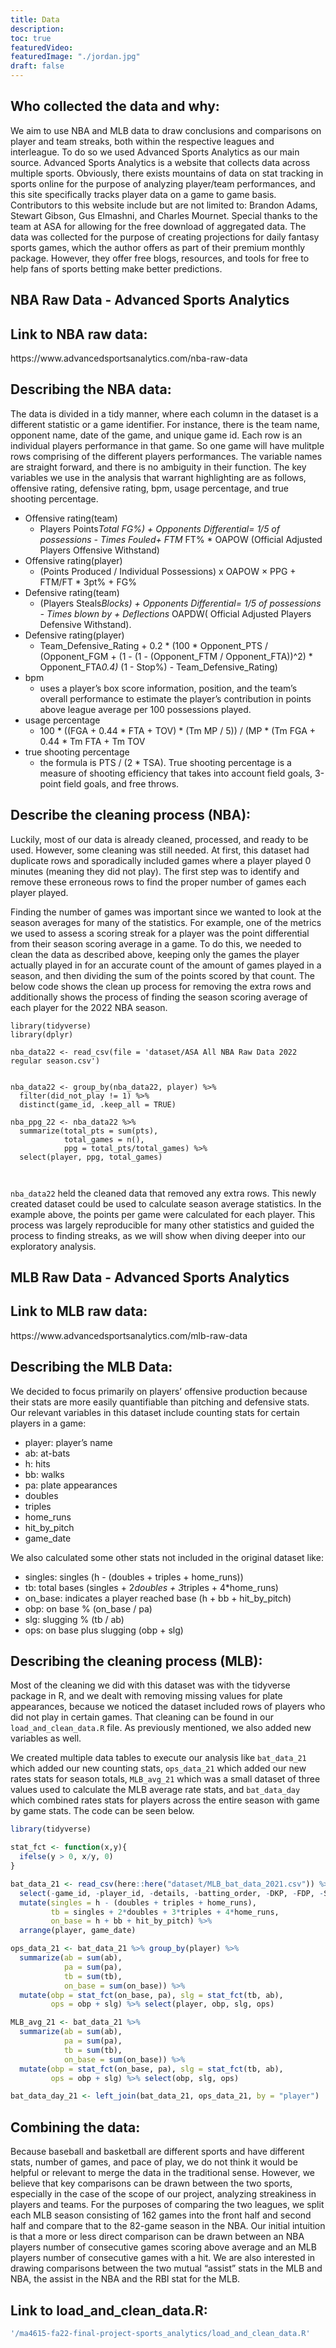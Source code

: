 ```yaml
---
title: Data
description:
toc: true
featuredVideo:
featuredImage: "./jordan.jpg"
draft: false
---
```


## Who collected the data and why:
We aim to use NBA and MLB data to draw conclusions and comparisons on player and team streaks, both within the respective leagues and interleague. To do so we used Advanced Sports Analytics as our main source. Advanced Sports Analytics is a website that collects data across multiple sports. Obviously, there exists mountains of data on stat tracking in sports online for the purpose of analyzing player/team performances, and this site specifically tracks player data on a game to game basis. Contributors to this website include but are not limited to: Brandon Adams, Stewart Gibson, Gus Elmashni, and Charles Mournet. Special thanks to the team at ASA for allowing for the free download of aggregated data. The data was collected for the purpose of creating projections for daily fantasy sports games, which the author offers as part of their premium monthly package. However, they offer free blogs, resources, and tools for free to help fans of sports betting make better predictions. 

## NBA Raw Data - Advanced Sports Analytics

## Link to NBA raw data:   
https://www.advancedsportsanalytics.com/nba-raw-data

## Describing the NBA data:
The data is divided in a tidy manner, where each column in the dataset is a different statistic or a game identifier. For instance, there is the team name, opponent name, date of the game, and unique game id. Each row is an individual players performance in that game. So one game will have mulitple rows comprising of the different players performances. The variable names are straight forward, and there is no ambiguity in their function. The key variables we use in the analysis that warrant highlighting are as follows, offensive rating, defensive rating, bpm, usage percentage, and true shooting percentage. 

* Offensive rating(team)
  * Players Points*Total FG%) + Opponents Differential= 1/5 of possessions - Times Fouled+ FTM* FT% * OAPOW (Official Adjusted Players Offensive Withstand)
* Offensive rating(player)
  * (Points Produced / Individual Possessions) x OAPOW × PPG + FTM/FT * 3pt% + FG% 
* Defensive rating(team)
  * (Players Steals*Blocks) + Opponents Differential= 1/5 of possessions - Times blown by + Deflections * OAPDW( Official Adjusted Players Defensive Withstand).
* Defensive rating(player)
  * Team_Defensive_Rating + 0.2 * (100 * Opponent_PTS / (Opponent_FGM + (1 - (1 - (Opponent_FTM / Opponent_FTA))^2) * Opponent_FTA*0.4) * (1 - Stop%) - Team_Defensive_Rating)
* bpm
  * uses a player’s box score information, position, and the team’s overall performance to estimate the player’s contribution in points above league average per 100 possessions played. 
* usage percentage
  * 100 * ((FGA + 0.44 * FTA + TOV) * (Tm MP / 5)) / (MP * (Tm FGA + 0.44 * Tm FTA + Tm TOV
* true shooting percentage
  * the formula is PTS / (2 * TSA). True shooting percentage is a measure of shooting efficiency that takes into account field goals, 3-point field goals, and free throws. 
  
## Describe the cleaning process (NBA):
Luckily, most of our data is already cleaned, processed, and ready to be used. However, some cleaning was still needed. At first, this dataset had duplicate rows and sporadically included games where a player played 0 minutes (meaning they did not play). The first step was to identify and remove these erroneous rows to find the proper number of games each player played.

Finding the number of games was important since we wanted to look at the season averages for many of the statistics. For example, one of the metrics we used to assess a scoring streak for a player was the point differential from their season scoring average in a game. To do this, we needed to clean the data as described above, keeping only the games the player actually played in for an accurate count of the amount of games played in a season, and then dividing the sum of the points scored by that count. The below code shows the clean up process for removing the extra rows and additionally shows the process of finding the season scoring average of each player for the 2022 NBA season. 


``` nba

library(tidyverse)
library(dplyr)

nba_data22 <- read_csv(file = 'dataset/ASA All NBA Raw Data 2022 regular season.csv')


nba_data22 <- group_by(nba_data22, player) %>%
  filter(did_not_play != 1) %>%
  distinct(game_id, .keep_all = TRUE)
  
nba_ppg_22 <- nba_data22 %>% 
  summarize(total_pts = sum(pts),
            total_games = n(),
            ppg = total_pts/total_games) %>%
  select(player, ppg, total_games)
  
  
```
  
  
`nba_data22` held the cleaned data that removed any extra rows. This newly created dataset could be used to calculate season average statistics. In the example above, the points per game were calculated for each player. This process was largely reproducible for many other statistics and guided the process to finding streaks, as we will show when diving deeper into our exploratory analysis. 
  
## MLB Raw Data - Advanced Sports Analytics

## Link to MLB raw data:
https://www.advancedsportsanalytics.com/mlb-raw-data


## Describing the MLB Data:
We decided to focus primarily on players’ offensive production because their stats are more easily quantifiable than pitching and defensive stats. Our relevant variables in this dataset include counting stats for certain players in a game:


* player: player’s name
* ab: at-bats
* h: hits
* bb: walks
* pa: plate appearances
* doubles
* triples
* home_runs
* hit_by_pitch
* game_date


We also calculated some other stats not included in the original dataset like:


* singles: singles (h - (doubles + triples + home_runs))
* tb: total bases (singles + 2*doubles + 3*triples + 4*home_runs)
* on_base: indicates a player reached base (h + bb + hit_by_pitch)
* obp: on base % (on_base / pa)
* slg: slugging % (tb / ab)
* ops: on base plus slugging (obp + slg)

## Describing the cleaning process (MLB):
Most of the cleaning we did with this dataset was with the tidyverse package in R, and we dealt with removing missing values for plate appearances, because we noticed the dataset included rows of players who did not play in certain games. That cleaning can be found in our `load_and_clean_data.R` file. As previously mentioned, we also added new variables as well.


We created multiple data tables to execute our analysis like `bat_data_21` which added our new counting stats, `ops_data_21` which added our new rates stats for season totals, `MLB_avg_21` which was a small dataset of three values used to calculate the MLB average rate stats, and `bat_data_day` which combined rates stats for players across the entire season with game by game stats. The code can be seen below.


```r
library(tidyverse)

stat_fct <- function(x,y){
  ifelse(y > 0, x/y, 0)
}

bat_data_21 <- read_csv(here::here("dataset/MLB_bat_data_2021.csv")) %>%
  select(-game_id, -player_id, -details, -batting_order, -DKP, -FDP, -SDP) %>%
  mutate(singles = h - (doubles + triples + home_runs),
         tb = singles + 2*doubles + 3*triples + 4*home_runs,
         on_base = h + bb + hit_by_pitch) %>%
  arrange(player, game_date)

ops_data_21 <- bat_data_21 %>% group_by(player) %>%
  summarize(ab = sum(ab),
            pa = sum(pa),
            tb = sum(tb),
            on_base = sum(on_base)) %>% 
  mutate(obp = stat_fct(on_base, pa), slg = stat_fct(tb, ab),
         ops = obp + slg) %>% select(player, obp, slg, ops)

MLB_avg_21 <- bat_data_21 %>%
  summarize(ab = sum(ab),
            pa = sum(pa),
            tb = sum(tb),
            on_base = sum(on_base)) %>% 
  mutate(obp = stat_fct(on_base, pa), slg = stat_fct(tb, ab),
         ops = obp + slg) %>% select(obp, slg, ops)

bat_data_day_21 <- left_join(bat_data_21, ops_data_21, by = "player")
```

## Combining the data:
Because baseball and basketball are different sports and have different stats, number of games, and pace of play, we do not think it would be helpful or relevant to merge the data in the traditional sense. However, we believe that key comparisons can be drawn between the two sports, especially in the case of the scope of our project, analyzing streakiness in players and teams. For the purposes of comparing the two leagues, we split each MLB season consisting of 162 games into the front half and second half and compare that to the 82-game season in the NBA. Our initial intuition is that a more or less direct comparison can be drawn between an NBA players number of consecutive games scoring above average and an MLB players number of consecutive games with a hit. We are also interested in drawing comparisons between the two mutual “assist” stats in the MLB and NBA, the assist in the NBA and the RBI stat for the MLB.

## Link to load_and_clean_data.R:
``` r
'/ma4615-fa22-final-project-sports_analytics/load_and_clean_data.R'
```
